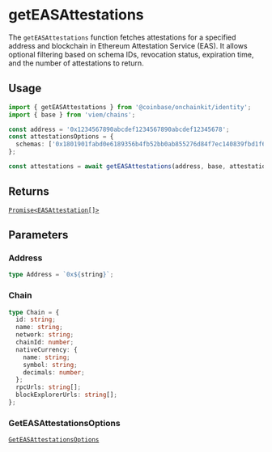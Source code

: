 # getEASAttestations

The `getEASAttestations` function fetches attestations for a specified address
and blockchain in Ethereum Attestation Service (EAS). It allows optional filtering
based on schema IDs, revocation status, expiration time, and the number of attestations to return.

## Usage

```ts
import { getEASAttestations } from '@coinbase/onchainkit/identity';
import { base } from 'viem/chains';

const address = '0x1234567890abcdef1234567890abcdef12345678';
const attestationsOptions = {
  schemas: ['0x1801901fabd0e6189356b4fb52bb0ab855276d84f7ec140839fbd1f6801ca065'],
};

const attestations = await getEASAttestations(address, base, attestationsOptions);
```

## Returns

[`Promise<EASAttestation[]>`](/identity/types#easattestation)

## Parameters

### Address

```ts
type Address = `0x${string}`;
```

### Chain

```ts
type Chain = {
  id: string;
  name: string;
  network: string;
  chainId: number;
  nativeCurrency: {
    name: string;
    symbol: string;
    decimals: number;
  };
  rpcUrls: string[];
  blockExplorerUrls: string[];
};
```

### GetEASAttestationsOptions

[`GetEASAttestationsOptions`](/identity/types#geteasttestationsoptions)
